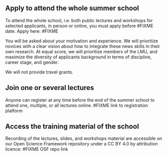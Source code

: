 ## Apply to attend the whole summer school
To attend the whole school, i.e. both public lectures and workshops for selected applicants, in person or online, you must apply before #FIXME date. 
Apply here: #FIXME

You will be asked about your motivation and experience. We will prioritize novices with a clear vision about how to integrate these news skills in their own research. 
At equal score, we will prioritize members of the LMU, and maximize the diversity of applicants background in terms of discipline, career stage, and gender.

We will not provide travel grants.


## Join one or several lectures
Anyone can register at any time before the end of the summer school to attend one, multiple, or all lectures online. #FIXME link to registration platform


## Access the training material of the school
Recording of the lectures, slides, and workshops material are accessible on our Open Science Framework repository under a CC BY 4.0 by attribution licence: #FIXME OSF repo link